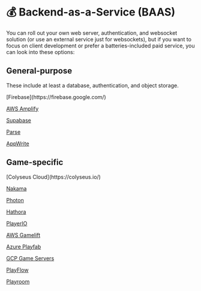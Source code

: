 
# 💰 Backend-as-a-Service (BAAS)

You can roll out your own web server, authentication, and websocket solution (or use an external service just for websockets), but if you want to focus on client development or prefer a batteries-included paid service, you can look into these options:

## General-purpose

These include at least a database, authentication, and object storage.

<Todo>
[Firebase](https://firebase.google.com/)

[AWS Amplify](https://aws.amazon.com/amplify/)

[Supabase](https://supabase.com/)

[Parse](https://parseplatform.org/)

[AppWrite](https://appwrite.io/)

</Todo>

## Game-specific

<Todo>
<ColyseusLogo /> [Colyseus Cloud](https://colyseus.io/)

[Nakama](https://heroiclabs.com/)

[Photon](https://www.photonengine.com/)

[Hathora](https://hathora.dev/)

[PlayerIO](https://playerio.com/)

[AWS Gamelift](https://aws.amazon.com/gamelift/)

[Azure Playfab](https://playfab.com/)

[GCP Game Servers](https://cloud.google.com/game-servers)

[PlayFlow](https://playflowcloud.com/)

[Playroom](https://joinplayroom.com/)

</Todo>
